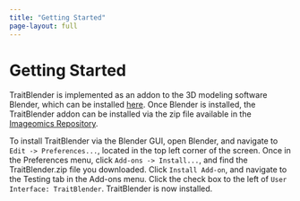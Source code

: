 ```yaml
---
title: "Getting Started"
page-layout: full
---
```



# Getting Started 

TraitBlender is implemented as an addon to the 3D modeling software Blender, which can be installed [here](https://www.blender.org/download/). Once Blender is installed, the TraitBlender addon can be installed via the zip file available in the [Imageomics Repository](https://github.com/Imageomics/TraitBlender). 

To install TraitBlender via the Blender GUI, open Blender, and navigate to `Edit -> Preferences...`, located in the top left corner of the screen. Once in the Preferences menu, click `Add-ons -> Install...`, and find the TraitBlender.zip file you downloaded. Click `Install Add-on`, and navigate to the Testing tab in the Add-ons menu. Click the check box to the left of `User Interface: TraitBlender`. TraitBlender is now installed. 

